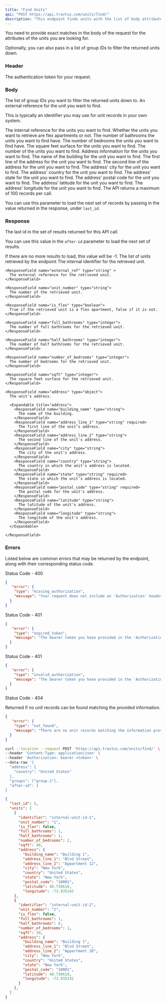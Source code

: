 ```yaml
---
title: "Find Units"
api: "POST https://api.travtus.com/units/find/"
description: "This endpoint finds units with the list of body attributes passed to it."
---
```


You need to provide exact matches in the body of the request for the attributes of the units you are looking for.

Optionally, you can also pass in a list of group IDs to filter the returned units down.

### Header

<ParamField header="Authorization" type="string" default="none" required>
  The authentication token for your request.
</ParamField>

### Body

<ParamField body="groups" type="[string]" default="none">
  The list of group IDs you want to filter the returned units down to.
</ParamField>

<ParamField body="external_ref" type="string" default="none">
  An external reference for the unit you want to find.
  
  This is typically an identifier you may use for unit records in your own system.
</ParamField>

<ParamField body="identifier" type="string" default="none">
  The internal reference for the units you want to find.
</ParamField>

<ParamField body="has_flex_wall" type="boolean" default="none">
  Whether the units you want to retrieve are flex apartments or not.
</ParamField>

<ParamField body="number_of_bathrooms" type="integer" default="none">
  The number of bathrooms the units you want to find have.
</ParamField>

<ParamField body="number_of_bedrooms" type="integer" default="none">
  The number of bedrooms the units you want to find have.
</ParamField>

<ParamField body="sqft" type="integer" default="none">
  The square feet surface for the units you want to find.
</ParamField>

<ParamField body="unit_number" type="string" default="none">
  The number of the units you want to find.
</ParamField>

<ParamField body="address" type="object" default="none">
  Address information for the units you want to find.
  <Expandable tilte="address">
    <ParamField body="building_name" type="string">
      The name of the building for the unit you want to find.
    </ParamField>
    <ParamField body="address_line_1" type="string">
      The first line of the address for the unit you want to find.
    </ParamField>
    <ParamField body="address_line_2" type="string">
      The second line of the address for the unit you want to find.
    </ParamField>
    <ParamField body="city" type="string">
      The address' city for the unit you want to find.
    </ParamField>
    <ParamField body="country" type="string">
      The address' country for the unit you want to find.
    </ParamField>
    <ParamField body="state" type="string">
      The address' state for the unit you want to find.
    </ParamField>
    <ParamField body="postal_code" type="string">
      The address' postal code for the unit you want to find.
    </ParamField>
    <ParamField body="latitude" type="float">
      The address' latitude for the unit you want to find.
    </ParamField>
    <ParamField body="longitude" type="float">
      The address' longitude for the unit you want to find.
    </ParamField>
  </Expandable>
</ParamField>

<ParamField body="after-id" type="string" default="1">
  The API returns a maximum of 100 records per call.
  
  You can use this parameter to load the next set of records by passing in the value returned in the response, under `last_id`.
</ParamField>

### Response

<ResponseField name="last_id" type="integer">
  The last id in the set of results returned for this API call.

  You can use this value in the `after-id` parameter to load the next set of results.

  If there are no more results to load, this value will be -1.
</ResponseField>
<ResponseField name="units" type="[object]">
  The list of units retrieved by the endpoint
  <Expandable title="unit">
    <ResponseField name="identifier" type="string">
      The internal identifier for the retrieved unit.
    </ResponseField>

    <ResponseField name="external_ref" type="string" >
      The external reference for the retrieved unit.
    </ResponseField>

    <ResponseField name="unit_number" type="string">
      The number of the retrieved unit.
    </ResponseField>

    <ResponseField name="is_flex" type="boolean">
      True if the retrieved unit is a flex apartment, false if it is not.
    </ResponseField>

    <ResponseField name="full_bathrooms" type="integer">
      The number of full bathrooms for the retrieved unit.
    </ResponseField>

    <ResponseField name="half_bathrooms" type="integer">
      The number of half bathrooms for the retrieved unit.
    </ResponseField>

    <ResponseField name="number_of_bedrooms" type="integer">
      The number of bedrooms for the retrieved unit.
    </ResponseField>

    <ResponseField name="sqft" type="integer">
      The square feet surface for the retrieved unit.
    </ResponseField>

    <ResponseField name="address" type="object">
      The unit's address.

      <Expandable title="address">
        <ResponseField name="building_name" type="string">
          The name of the building.
        </ResponseField>
        <ResponseField name="address_line_1" type="string" required>
          The first line of the unit's address.
        </ResponseField>
        <ResponseField name="address_line_2" type="string">
          The second line of the unit's address.
        </ResponseField>
        <ResponseField name="city" type="string">
          The city of the unit's address.
        </ResponseField>
        <ResponseField name="country" type="string">
          The country in which the unit's address is located.
        </ResponseField>
        <ResponseField name="state" type="string" required>
          The state in which the unit's address is located.
        </ResponseField>
        <ResponseField name="postal_code" type="string" required>
          The postal code for the unit's address.
        </ResponseField>
        <ResponseField name="latitude" type="string">
          The latitude of the unit's address.
        </ResponseField>
        <ResponseField name="longitude" type="string">
          The longitude of the unit's address.
        </ResponseField>
      </Expandable>

    </ResponseField>
  </Expandable>
</ResponseField>

### Errors

Listed below are common errors that may be returned by the endpoint, along with their corresponding status code.

Status Code - 400
```json Missing Authorization header
{
   "error": {
    "type": "missing_authorization",
    "message": "Your request does not include an 'Authorization' header with a bearer token for your account."
  }
}
```

Status Code - 401
```json Expired Authorization header bearer token value
{
   "error": {
    "type": "expired_token",
    "message": "The bearer token you have provided in the 'Authorization' header has expired. Please obtain a new one."
  }
}
```

Status Code - 401
```json Invalid Authorization header bearer token value
{
   "error": {
    "type": "invalid_authorization",
    "message": "The bearer token you have provided in the 'Authorization' header is invalid."
  }
}
```

Status Code - 404

Returned if no unit records can be found matching the provided information.
```json No unit records found for the provided parameters
{
   "error": {
    "type": "not_found",
    "message": "There are no unit records matching the information provided."
  }
}

```

<RequestExample>

```bash Example Request
curl --location --request POST 'https://api.travtus.com/units/find/' \
--header 'Content-Type: application/json' \
--header 'Authorization: bearer <token>' \
--data-raw '{
  "address": {
    "country": "United States"
  },
  "groups": ["group-1"],
  "after-id": 1
}
```

</RequestExample>

<ResponseExample>

```json Response
{
  "last_id": 5,
  "units": [
    {
      "identifier": "internal-unit-id-1",
      "unit_number": "1",
      "is_flex": false,
      "full_bathrooms": 1,
      "half_bathrooms": 1,
      "number_of_bedrooms": 2,
      "sqft": 40,
      "address": {
        "building_name": "Building 1",
        "address_line_1": "Blvd Street",
        "address_line_2": "Appartment 12",
        "city": "New York",
        "country": "United States",
        "state": "New York",
        "postal_code": "10001",
        "latitude": 40.730610,
        "longitude": -73.935242
    },
    {
      "identifier": "internal-unit-id-2",
      "unit_number": "2",
      "is_flex": false,
      "full_bathrooms": 1,
      "half_bathrooms": 0,
      "number_of_bedrooms": 1,
      "sqft": 30,
      "address": {
        "building_name": "Building 1",
        "address_line_1": "Blvd Street",
        "address_line_2": "Appartment 10",
        "city": "New York",
        "country": "United States",
        "state": "New York",
        "postal_code": "10001",
        "latitude": 40.730610,
        "longitude": -73.935242
      }
    },
  ]
}
```

</ResponseExample>


